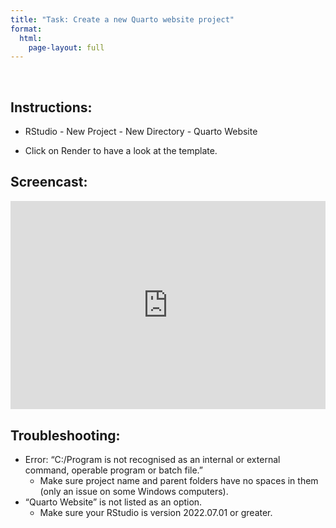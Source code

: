```yaml
---
title: "Task: Create a new Quarto website project"
format: 
  html:
    page-layout: full
---
```


\

## Instructions:

-   RStudio - New Project - New Directory - Quarto Website

-   Click on Render to have a look at the template.

## Screencast:

::: {style="max-width:608px"}
::: {style="position:relative;padding-bottom:66.118421052632%"}
<iframe id="kaltura_player" src="https://cdnapisec.kaltura.com/p/2010292/sp/201029200/embedIframeJs/uiconf_id/32599141/partner_id/2010292?iframeembed=true&amp;playerId=kaltura_player&amp;entry_id=1_rpoljyji&amp;flashvars[streamerType]=auto&amp;flashvars[localizationCode]=en&amp;flashvars[leadWithHTML5]=true&amp;flashvars[sideBarContainer.plugin]=true&amp;flashvars[sideBarContainer.position]=left&amp;flashvars[sideBarContainer.clickToClose]=true&amp;flashvars[chapters.plugin]=true&amp;flashvars[chapters.layout]=vertical&amp;flashvars[chapters.thumbnailRotator]=false&amp;flashvars[streamSelector.plugin]=true&amp;flashvars[EmbedPlayer.SpinnerTarget]=videoHolder&amp;flashvars[dualScreen.plugin]=true&amp;flashvars[Kaltura.addCrossoriginToIframe]=true&amp;&amp;wid=1_es0y8p03" width="608" height="402" allowfullscreen webkitallowfullscreen mozAllowFullScreen allow="autoplay *; fullscreen *; encrypted-media *" sandbox="allow-downloads allow-forms allow-same-origin allow-scripts allow-top-navigation allow-pointer-lock allow-popups allow-modals allow-orientation-lock allow-popups-to-escape-sandbox allow-presentation allow-top-navigation-by-user-activation" frameborder="0" title="RStudio: Create new Quarto website project" style="position:absolute;top:0;left:0;width:100%;height:100%">

</iframe>
:::
:::

## Troubleshooting:

-   Error: "C:/Program is not recognised as an internal or external command, operable program or batch file."
    -   Make sure project name and parent folders have no spaces in them (only an issue on some Windows computers).
-   "Quarto Website" is not listed as an option.
    -   Make sure your RStudio is version 2022.07.01 or greater.
